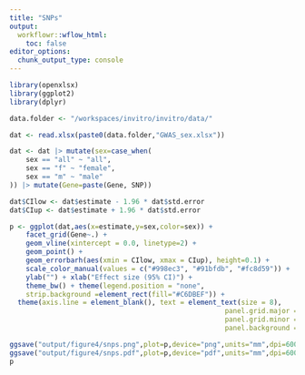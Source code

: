 ```yaml
---
title: "SNPs"
output:
  workflowr::wflow_html:
    toc: false
editor_options:
  chunk_output_type: console
---
```


```r
library(openxlsx)
library(ggplot2)
library(dplyr)

data.folder <- "/workspaces/invitro/invitro/data/"

dat <- read.xlsx(paste0(data.folder,"GWAS_sex.xlsx"))

dat <- dat |> mutate(sex=case_when(
    sex == "all" ~ "all",
    sex == "f" ~ "female",
    sex == "m" ~ "male"
)) |> mutate(Gene=paste(Gene, SNP))

dat$CIlow <- dat$estimate - 1.96 * dat$std.error
dat$CIup <- dat$estimate + 1.96 * dat$std.error

p <- ggplot(dat,aes(x=estimate,y=sex,color=sex)) +
    facet_grid(Gene~.) +
    geom_vline(xintercept = 0.0, linetype=2) +
    geom_point() +
    geom_errorbarh(aes(xmin = CIlow, xmax = CIup), height=0.1) +
    scale_color_manual(values = c("#998ec3", "#91bfdb", "#fc8d59")) +
    ylab("") + xlab("Effect size (95% CI)") +
    theme_bw() + theme(legend.position = "none",
    strip.background =element_rect(fill="#C6DBEF")) + 
  theme(axis.line = element_blank(), text = element_text(size = 8),
                                                     panel.grid.major = element_blank(),
                                                     panel.grid.minor = element_blank(),
                                                     panel.background = element_blank())

ggsave("output/figure4/snps.png",plot=p,device="png",units="mm",dpi=600,width = 100,height = 80)
ggsave("output/figure4/snps.pdf",plot=p,device="pdf",units="mm",dpi=600,width = 100,height = 80)
p
```